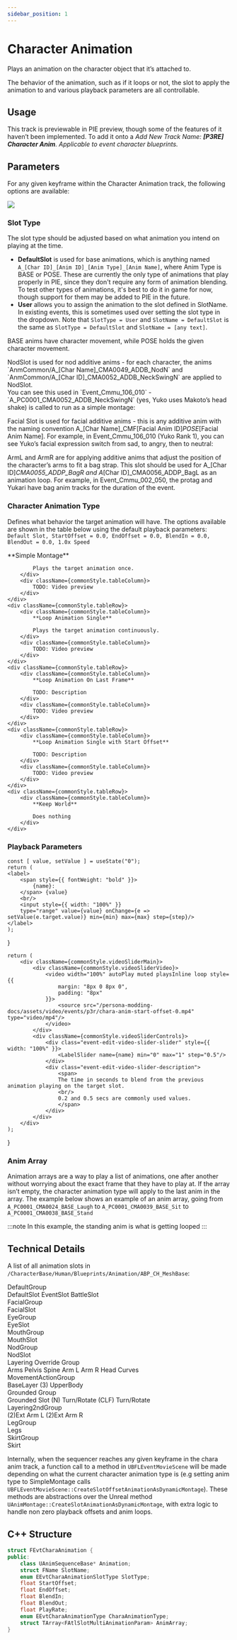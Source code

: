 ```yaml
---
sidebar_position: 1
---
```


# Character Animation


Plays an animation on the character object that it’s attached to.

The behavior of the animation, such as if it loops or not, the slot to apply the animation to and various playback parameters are all controllable.

## Usage

This track is previewable in PIE preview, though some of the features of it haven’t been implemented.
To add it onto a 
*Add New Track Name: **\[P3RE\] Character Anim**. Applicable to event character blueprints.*

## Parameters

For any given keyframe within the Character Animation track, the following options are available:

![](/assets/images/events/p3r/chara-anim-menu-param-sample.png)

### Slot Type

The slot type should be adjusted based on what animation you intend on playing at the time. 

- **DefaultSlot** is used for base animations, which is anything named `A_[Char ID]_[Anim ID]_[Anim Type]_[Anim Name]`, where Anim Type is BASE or POSE. These are currently the only type of animations that play properly in PIE, since they don't require
any form of animation blending. To test other types of animations, it's best to do it in game for now, though support for them may be added to PIE in the future.
- **User** allows you to assign the animation to the slot defined in SlotName. In existing events, this is sometimes used over setting the slot type in the dropdown. 
Note that `SlotType = User` and `SlotName = DefaultSlot` is the same as `SlotType = DefaultSlot` and `SlotName = [any text]`. 

BASE anims have character movement, while POSE holds the given character movement.

<div className={commonStyle.tableMain}>
    <div className={commonStyle.tableRow}>
        <div className={commonStyle.tableColumn}>
        </div>
        <div className={commonStyle.tableColumn}>
            NodSlot is used for nod additive anims - for each character, the anims `AnmCommon/A_[Char Name]_CMA0049_ADDB_NodN` and `AnmCommon/A_[Char ID]_CMA0052_ADDB_NeckSwingN` are applied to NodSlot.
            <br/>
            You can see this used in `Event_Cmmu_106_010` - `A_PC0001_CMA0052_ADDB_NeckSwingN` (yes, Yuko uses Makoto’s head shake) is called to run as a simple montage:
        </div>
    </div>
</div>

Facial Slot is used for facial additive anims - this is any additive anim with the naming convention A_[Char Name]_CMF[Facial Anim ID]_POSE_[Facial Anim Name]. For example, in Event_Cmmu_106_010 (Yuko Rank 1), you can see Yuko’s facial expression switch from sad, to angry, then to neutral:

ArmL and ArmR are for applying additive anims that adjust the position of the character’s arms to fit a bag strap. This slot should be used for A_[Char ID]_CMA0055_ADDP_BagR and A_[Char ID]_CMA0056_ADDP_BagL as an animation loop. For example, in Event_Cmmu_002_050, the protag and Yukari have bag anim tracks for the duration of the event.

### Character Animation Type

Defines what behavior the target animation will have. The options available are shown in the table below using the default playback parameters:
`Default Slot, StartOffset = 0.0, EndOffset = 0.0, BlendIn = 0.0, BlendOut = 0.0, 1.0x Speed`

<div className={commonStyle.tableMain}>
    <div className={commonStyle.tableRow}>
        <div className={commonStyle.tableColumn}>
            **Simple Montage**

            Plays the target animation once.
        </div>
        <div className={commonStyle.tableColumn}>
            TODO: Video preview
        </div>
    </div>
    <div className={commonStyle.tableRow}>
        <div className={commonStyle.tableColumn}>
            **Loop Animation Single**

            Plays the target animation continuously.
        </div>
        <div className={commonStyle.tableColumn}>
            TODO: Video preview
        </div>
    </div>
    <div className={commonStyle.tableRow}>
        <div className={commonStyle.tableColumn}>
            **Loop Animation On Last Frame**

            TODO: Description
        </div>
        <div className={commonStyle.tableColumn}>
            TODO: Video preview
        </div>
    </div>
    <div className={commonStyle.tableRow}>
        <div className={commonStyle.tableColumn}>
            **Loop Animation Single with Start Offset**

            TODO: Description
        </div>
        <div className={commonStyle.tableColumn}>
            TODO: Video preview
        </div>
    </div>
    <div className={commonStyle.tableRow}>
        <div className={commonStyle.tableColumn}>
            **Keep World**

            Does nothing 
        </div>
    </div>
</div>

### Playback Parameters

    const [ value, setValue ] = useState("0");
    return (
    <label>
        <span style={{ fontWeight: "bold" }}>
            {name}:
        </span> {value}
        <br/>
        <input style={{ width: "100%" }}
        type="range" value={value} onChange={e => setValue(e.target.value)} min={min} max={max} step={step}/>
    </label>
    );
}


    return (
        <div className={commonStyle.videoSliderMain}>
            <div className={commonStyle.videoSliderVideo}>
                <video width="100%" autoPlay muted playsInline loop style={{
                    margin: "8px 0 8px 0",
                    padding: "8px"
                }}>
                    <source src="/persona-modding-docs/assets/video/events/p3r/chara-anim-start-offset-0.mp4" type="video/mp4"/>
                </video>
            </div>
            <div className={commonStyle.videoSliderControls}>
                <div class="event-edit-video-slider-slider" style={{ width: "100%" }}>
                    <LabelSlider name={name} min="0" max="1" step="0.5"/>
                </div>
                <div class="event-edit-video-slider-description">
                    <span>
                    The time in seconds to blend from the previous animation playing on the target slot.
                    <br/>
                    0.2 and 0.5 secs are commonly used values.
                    </span>
                </div>
            </div>
        </div>
    );
}

<VideoSlider name="StartOffset"/>
<VideoSlider name="EndOffset"/>
<VideoSlider name="BlendIn"/>
<VideoSlider name="BlendOut"/>
<VideoSlider name="PlayRate"/>

### Anim Array

Animation arrays are a way to play a list of animations, one after another without worrying about the exact frame that they have to play at. 
If the array isn’t empty, the character animation type will apply to the last anim in the array. 
The example below shows an example of an anim array, going from `A_PC0001_CMA0024_BASE_Laugh` to `A_PC0001_CMA0039_BASE_Sit` to `A_PC0001_CMA0038_BASE_Stand`

:::note
In this example, the standing anim is what is getting looped
:::

## Technical Details
A list of all animation slots in `/CharacterBase/Human/Blueprints/Animation/ABP_CH_MeshBase`:


<div className={commonStyle.tableMain}>
    <div className={commonStyle.tableRow}>
        <div className={commonStyle.tableColumn}>
            <span>DefaultGroup</span>
        </div>
        <div className={commonStyle.tableColumn}>
            <span>DefaultSlot</span>
            <span>EventSlot</span>
            <span>BattleSlot</span>
        </div>
    </div>
    <div className={commonStyle.tableRow}>
        <div className={commonStyle.tableColumn}>
            <span>FacialGroup</span>
        </div>
        <div className={commonStyle.tableColumn}>
            <span>FacialSlot</span>
        </div>
    </div>
    <div className={commonStyle.tableRow}>
        <div className={commonStyle.tableColumn}>
            <span>EyeGroup</span>
        </div>
        <div className={commonStyle.tableColumn}>
            <span>EyeSlot</span>
        </div>
    </div>
    <div className={commonStyle.tableRow}>
        <div className={commonStyle.tableColumn}>
            <span>MouthGroup</span>
        </div>
        <div className={commonStyle.tableColumn}>
            <span>MouthSlot</span>
        </div>
    </div>
    <div className={commonStyle.tableRow}>
        <div className={commonStyle.tableColumn}>
            <span>NodGroup</span>
        </div>
        <div className={commonStyle.tableColumn}>
            <span>NodSlot</span>
        </div>
    </div>
    <div className={commonStyle.tableRow}>
        <div className={commonStyle.tableColumn}>
            <span>Layering Override Group</span>
        </div>
        <div className={commonStyle.tableColumn}>
            <span>Arms</span>
            <span>Pelvis</span>
            <span>Spine</span>
            <span>Arm L</span>
            <span>Arm R</span>
            <span>Head</span>
            <span>Curves</span>
        </div>
    </div>
    <div className={commonStyle.tableRow}>
        <div className={commonStyle.tableColumn}>
            <span>MovementActionGroup</span>
        </div>
        <div className={commonStyle.tableColumn}>
            <span>BaseLayer</span>
            <span>(3) UpperBody</span>
        </div>
    </div>
    <div className={commonStyle.tableRow}>
        <div className={commonStyle.tableColumn}>
            <span>Grounded Group</span>
        </div>
        <div className={commonStyle.tableColumn}>
            <span>Grounded Slot</span>
            <span>(N) Turn/Rotate</span>
            <span>(CLF) Turn/Rotate</span>
        </div>
    </div>
    <div className={commonStyle.tableRow}>
        <div className={commonStyle.tableColumn}>
            <span>Layering2ndGroup</span>
        </div>
        <div className={commonStyle.tableColumn}>
            <span>(2)Ext Arm L</span>
            <span>(2)Ext Arm R</span>
        </div>
    </div>
    <div className={commonStyle.tableRow}>
        <div className={commonStyle.tableColumn}>
            <span>LegGroup</span>
        </div>
        <div className={commonStyle.tableColumn}>
            <span>Legs</span>
        </div>
    </div>
    <div className={commonStyle.tableRow}>
        <div className={commonStyle.tableColumn}>
            <span>SkirtGroup</span>
        </div>
        <div className={commonStyle.tableColumn}>
            <span>Skirt</span>
        </div>
    </div>
</div>

Internally, when the sequencer reaches any given keyframe in the chara anim track, a function call to a method in `UBFLEventMovieScene` will be made depending on what the current character animation type is (e.g setting anim type to SimpleMontage calls `UBFLEventMovieScene::CreateSlotOffsetAnimationAsDynamicMontage`). These methods are abstractions over the Unreal method `UAnimMontage::CreateSlotAnimationAsDynamicMontage`, with extra logic to handle non zero playback offsets and anim loops.

## C++ Structure
```c++
struct FEvtCharaAnimation {
public:
    class UAnimSequenceBase* Animation;
    struct FName SlotName;
    enum EEvtCharaAnimationSlotType SlotType;
    float StartOffset;
    float EndOffset;
    float BlendIn;
    float BlendOut;
    float PlayRate;
    enum EEvtCharaAnimationType CharaAnimationType;
    struct TArray<FAtlSlotMultiAnimationParam> AnimArray;
}
```